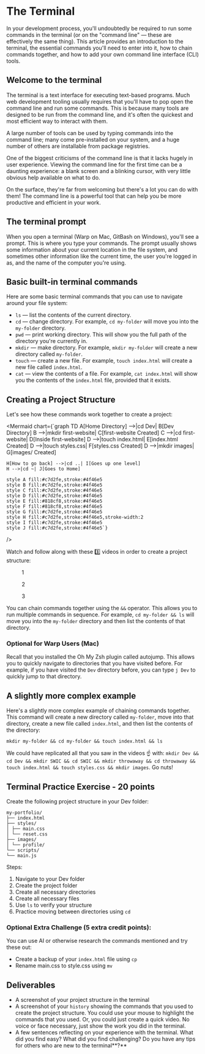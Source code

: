 
# The Terminal

In your development process, you'll undoubtedly be required to run some commands in the terminal (or on the "command line" — these are effectively the same thing). This article provides an introduction to the terminal, the essential commands you'll need to enter into it, how to chain commands together, and how to add your own command line interface (CLI) tools.

## Welcome to the terminal

The terminal is a text interface for executing text-based programs. Much web development tooling usually requires that you'll have to pop open the command line and run some commands. This is because many tools are designed to be run from the command line, and it's often the quickest and most efficient way to interact with them.

A large number of tools can be used by typing commands into the command line; many come pre-installed on your system, and a huge number of others are installable from package registries.

One of the biggest criticisms of the command line is that it lacks hugely in user experience. Viewing the command line for the first time can be a daunting experience: a blank screen and a blinking cursor, with very little obvious help available on what to do.

On the surface, they're far from welcoming but there's a lot you can do with them! The command line is a powerful tool that can help you be more productive and efficient in your work.

## The terminal prompt

When you open a terminal (Warp on Mac, GitBash on Windows), you'll see a prompt. This is where you type your commands. The prompt usually shows some information about your current location in the file system, and sometimes other information like the current time, the user you're logged in as, and the name of the computer you're using.

## Basic built-in terminal commands

Here are some basic terminal commands that you can use to navigate around your file system:

- `ls` — list the contents of the current directory.
- `cd` — change directory. For example, `cd my-folder` will move you into the `my-folder` directory.
- `pwd` — print working directory. This will show you the full path of the directory you're currently in.
- `mkdir` — make directory. For example, `mkdir my-folder` will create a new directory called `my-folder`.
- `touch` — create a new file. For example, `touch index.html` will create a new file called `index.html`.
- `cat` — view the contents of a file. For example, `cat index.html` will show you the contents of the `index.html` file, provided that it exists.

## Creating a Project Structure

Let's see how these commands work together to create a project:

<Mermaid
  chart={`graph TD
    A[Home Directory] -->|cd Dev| B[Dev Directory]
    B -->|mkdir first-website| C[first-website Created]
    C -->|cd first-website| D[Inside first-website]
    D -->|touch index.html| E[index.html Created]
    D -->|touch styles.css| F[styles.css Created]
    D -->|mkdir images| G[images/ Created]
    
    H[How to go back] -->|cd ..| I[Goes up one level]
    H -->|cd ~| J[Goes to Home]
    
    style A fill:#c7d2fe,stroke:#4f46e5
    style B fill:#c7d2fe,stroke:#4f46e5
    style C fill:#c7d2fe,stroke:#4f46e5
    style D fill:#c7d2fe,stroke:#4f46e5
    style E fill:#818cf8,stroke:#4f46e5
    style F fill:#818cf8,stroke:#4f46e5
    style G fill:#c7d2fe,stroke:#4f46e5
    style H fill:#c7d2fe,stroke:#4f46e5,stroke-width:2
    style I fill:#c7d2fe,stroke:#4f46e5
    style J fill:#c7d2fe,stroke:#4f46e5`}
/>

Watch and follow along with these 3️⃣ videos in order to create a project structure:

<div className="md:flex gap-4 [&_figcaption]:text-center">
<figure>
  <YouTubeEmbed videoid="UnPvIENeMF8" width={400} params="controls=0" />
  <figcaption>1</figcaption>
</figure>

<figure>
  <YouTubeEmbed videoid="B3Z7hfV2pJw" width={400} params="controls=0" />
  <figcaption>2</figcaption>
</figure>

<figure>
  <YouTubeEmbed videoid="wnbpfgKYvQ4" width={400} params="controls=0" />
  <figcaption>3</figcaption>
</figure>
</div>

You can chain commands together using the `&&` operator. This allows you to run multiple commands in sequence. For example, `cd my-folder && ls` will move you into the `my-folder` directory and then list the contents of that directory.

### Optional for Warp Users (Mac)

Recall that <Link href="dev-xp-tools/mac#install-autojump">you installed the Oh My Zsh plugin called autojump.</Link> This allows you to quickly navigate to directories that you have visited before. For example, if you have visited the `Dev` directory before, you can type `j Dev` to quickly jump to that directory.

## A slightly more complex example

Here's a slightly more complex example of chaining commands together. This command will create a new directory called `my-folder`, move into that directory, create a new file called `index.html`, and then list the contents of the directory:

`mkdir my-folder && cd my-folder && touch index.html && ls`

We could have replicated all that you saw in the videos ☝️ with: `mkdir Dev && cd Dev && mkdir SWIC && cd SWIC && mkdir throwaway && cd throwaway && touch index.html && touch styles.css && mkdir images`. Go nuts!

## Terminal Practice Exercise - 20 points

Create the following project structure in your Dev folder:

```shell
my-portfolio/
├── index.html
├── styles/
│ ├── main.css
│ └── reset.css
├── images/
│ └── profile/
└── scripts/
└── main.js
```

Steps:

1. Navigate to your Dev folder
2. Create the project folder
3. Create all necessary directories
4. Create all necessary files
5. Use `ls` to verify your structure
6. Practice moving between directories using `cd`

### Optional Extra Challenge (5 extra credit points):

You can use AI or otherwise research the commands mentioned and try these out:

- Create a backup of your `index.html` file using `cp`
- Rename main.css to style.css using `mv`

## Deliverables

- A screenshot of your project structure in the terminal
- A screenshot of your `history` showing the commands that you used to create the project structure. You could use your mouse to highlight the commands that you used. Or, you could just create a quick video. No voice or face necessary, just show the work you did in the terminal.
- A few sentences reflecting on your experience with the terminal. What did you find easy? What did you find challenging? Do you have any tips for others who are new to the terminal**?**
